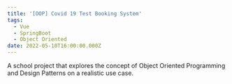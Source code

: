```yaml
---
title: '[OOP] Covid 19 Test Booking System'
tags:
  - Vue
  - SpringBoot
  - Object Oriented
date: 2022-05-10T16:00:00.000Z
---
```


A school project that explores the concept of Object Oriented Programming and Design Patterns on a realistic use case. 

<VideoPlayer url="https://youtu.be/qKXq31on9K8" />

